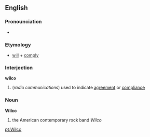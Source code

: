 ==English==
===Pronounciation===
*{{IPA|/ˈwɪɫ.koʊ/}}

===Etymology===
*{{E.}} [[will]] + [[comply]]

===Interjection===
'''wilco'''
#(''radio communications'') used to indicate [[agreement]] or [[compliance]]

===Noun===
'''Wilco'''
#the American contemporary rock band ''Wilco''

[[pt:Wilco]]